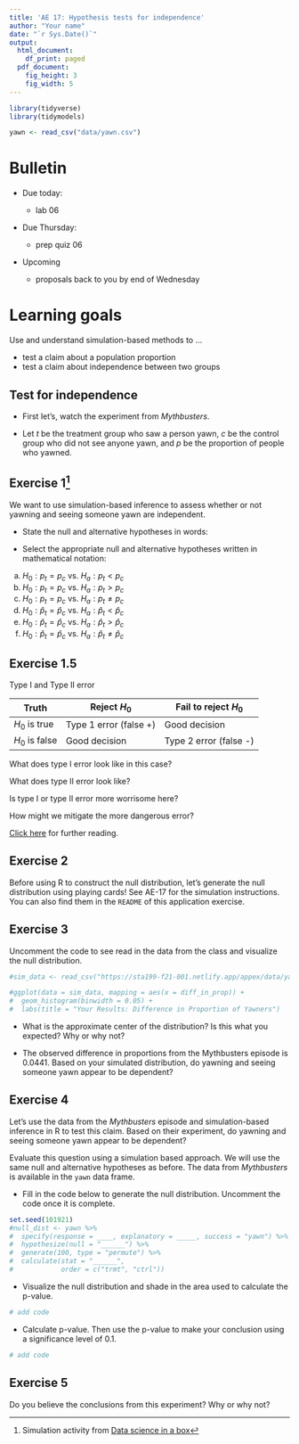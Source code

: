 ```yaml
---
title: 'AE 17: Hypothesis tests for independence'
author: "Your name"
date: "`r Sys.Date()`"
output:
  html_document:
    df_print: paged
  pdf_document:
    fig_height: 3
    fig_width: 5
---
```


```r
library(tidyverse)
library(tidymodels)
```

```r
yawn <- read_csv("data/yawn.csv")
```

# Bulletin

-   Due today:

    -   lab 06

-   Due Thursday:

    -   prep quiz 06

-   Upcoming

    -   proposals back to you by end of Wednesday

# Learning goals

Use and understand simulation-based methods to ...

-   test a claim about a population proportion
-   test a claim about independence between two groups

## Test for independence

-   First let's, watch the experiment from *Mythbusters*.

-   Let $t$ be the treatment group who saw a person yawn, $c$ be the control group who did not see anyone yawn, and $p$ be the proportion of people who yawned.

## Exercise 1[^1]

[^1]: Simulation activity from [Data science in a box](https://datasciencebox.org/)

We want to use simulation-based inference to assess whether or not yawning and seeing someone yawn are independent.

-   State the null and alternative hypotheses in words:

-   Select the appropriate null and alternative hypotheses written in mathematical notation:

a. $H_0: p_t = p_c \text{ vs. }H_a: p_t < p_c$
b. $H_0: p_t = p_c \text{ vs. }H_a: p_t > p_c$
c. $H_0: p_t = p_c \text{ vs. }H_a: p_t \neq p_c$
d. $H_0: \hat{p}_t = \hat{p}_c \text{ vs. }H_a: \hat{p}_t < \hat{p}_c$
e. $H_0: \hat{p}_t = \hat{p}_c \text{ vs. }H_a: \hat{p}_t > \hat{p}_c$
f. $H_0: \hat{p}_t = \hat{p}_c \text{ vs. }H_a: \hat{p}_t \neq \hat{p}_c$

## Exercise 1.5

Type I and Type II error

| Truth         | Reject $H_0$  | Fail to reject $H_0$|
|---------------|---------------|----------------|
| $H_0$ is true  | Type 1 error (false +)  | Good decision  |
| $H_0$ is false | Good decision | Type 2 error (false -)   |

What does type I error look like in this case?

What does type II error look like?

Is type I or type II error more worrisome here?

How might we mitigate the more dangerous error?

[Click here](https://openintro-ims.netlify.app/decerr.html?q=type%20I%20error#controlling-the-type-1-error-rate) for further reading.

## Exercise 2

Before using R to construct the null distribution, let's generate the null distribution using playing cards! See AE-17 for the simulation instructions. You can also find them in the `README` of this application exercise.

## Exercise 3

Uncomment the code to see read in the data from the class and visualize the null distribution.

```r
#sim_data <- read_csv("https://sta199-f21-001.netlify.app/appex/data/yawn-sim.csv")
```

```r
#ggplot(data = sim_data, mapping = aes(x = diff_in_prop)) +
#  geom_histogram(binwidth = 0.05) + 
#  labs(title = "Your Results: Difference in Proportion of Yawners")
```

-   What is the approximate center of the distribution? Is this what you expected? Why or why not?

-   The observed difference in proportions from the Mythbusters episode is 0.0441. Based on your simulated distribution, do yawning and seeing someone yawn appear to be dependent?

## Exercise 4

Let's use the data from the *Mythbusters* episode and simulation-based inference in R to test this claim. Based on their experiment, do yawning and seeing someone yawn appear to be dependent?

Evaluate this question using a simulation based approach. We will use the same null and alternative hypotheses as before. The data from *Mythbusters* is available in the `yawn` data frame.

-   Fill in the code below to generate the null distribution. Uncomment the code once it is complete.

```r
set.seed(101921)
#null_dist <- yawn %>%
#  specify(response = ____, explanatory = _____, success = "yawn") %>%
#  hypothesize(null = "______") %>%
#  generate(100, type = "permute") %>%
#  calculate(stat = "______", 
#            order = c("trmt", "ctrl"))
```

-   Visualize the null distribution and shade in the area used to calculate the p-value.

```r
# add code 
```

-   Calculate p-value. Then use the p-value to make your conclusion using a significance level of 0.1.

```r
# add code
```

## Exercise 5

Do you believe the conclusions from this experiment? Why or why not?
